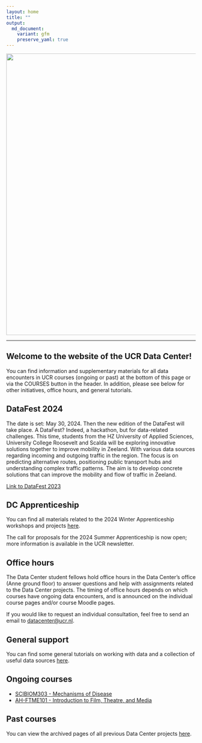 ```yaml
---
layout: home
title: ""
output:
  md_document:
    variant: gfm
    preserve_yaml: true
---
```


<img src="assets/img/DC_logo.png" width="750" class="center"/>

---

## Welcome to the website of the UCR Data Center!

You can find information and supplementary materials for all data encounters in UCR courses (ongoing or past) at the bottom of this page or via the COURSES button in the header.
In addition, please see below for other initiatives, office hours, and general tutorials.

## DataFest 2024

The date is set: May 30, 2024. Then the new edition of the DataFest will take place. A DataFest? Indeed, a hackathon, but for data-related challenges. This time, students from the HZ University of Applied Sciences, University College Roosevelt and Scalda will be exploring innovative solutions together to improve mobility in Zeeland. With various data sources regarding incoming and outgoing traffic in the region. The focus is on predicting alternative routes, positioning public transport hubs and understanding complex traffic patterns. The aim is to develop concrete solutions that can improve the mobility and flow of traffic in Zeeland. 

[Link to DataFest 2023](https://hz.nl/en/applied-research/news/datafest-2023-data4climate-is-huge-success)

## DC Apprenticeship

You can find all materials related to the 2024 Winter Apprenticeship workshops and projects [here](apprenticeship).

The call for proposals for the 2024 Summer Apprenticeship is now open; more information is available in the UCR newsletter.

## Office hours

The Data Center student fellows hold office hours in the Data Center's office (Anne ground floor) to answer questions and help with assignments related to the Data Center projects.
The timing of office hours depends on which courses have ongoing data encounters, and is announced on the individual course pages and/or course Moodle pages.

If you would like to request an individual consultation, feel free to send an email to [datacenter@ucr.nl](mailto:datacenter@ucr.nl).

## General support

You can find some general tutorials on working with data and a collection of useful data sources [here](tutorial).

## Ongoing courses

* [SCIBIOM303 - Mechanisms of Disease](SCIBIOM303)
* [AH-FTME101 - Introduction to Film, Theatre, and Media](AH-FTME101)

## Past courses

You can view the archived pages of all previous Data Center projects [here](archive).